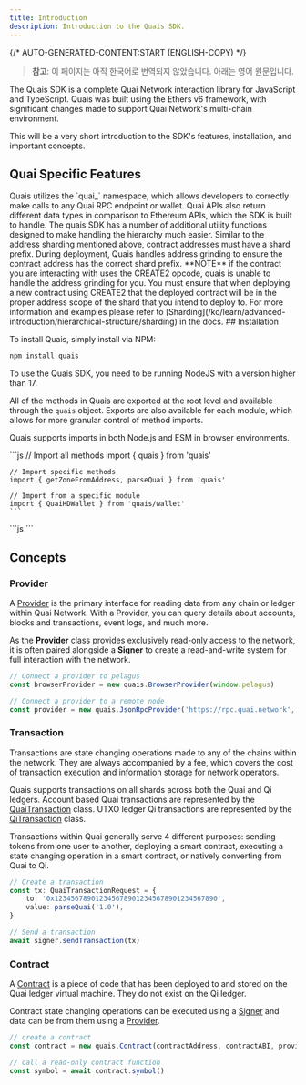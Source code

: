 ```yaml
---
title: Introduction
description: Introduction to the Quais SDK.
---
```


{/* AUTO-GENERATED-CONTENT:START (ENGLISH-COPY) */}

> **참고**: 이 페이지는 아직 한국어로 번역되지 않았습니다. 아래는 영어 원문입니다.

The Quais SDK is a complete Quai Network interaction library for JavaScript and TypeScript. Quais was built using the Ethers v6 framework, with significant changes made to support Quai Network's multi-chain environment.

This will be a very short introduction to the SDK's features, installation, and important concepts.

## Quai Specific Features

<CardGroup cols={1}>
	<Card
		title='API Compatibility'
		icon='code-branch'
	>
		Quais utilizes the `quai_` namespace, which allows developers to correctly make calls to any Quai RPC endpoint or wallet. Quai APIs also
		return different data types in comparison to Ethereum APIs, which the SDK is built to handle.
	</Card>
	<Card
		title='Utilities'
		icon='wrench-simple'
	>
		The quais SDK has a number of additional utility functions designed to make handling the hierarchy much easier.
	</Card>
	<Card
		title='Contract Address Grinding'
		icon='grid-5'
	>
		Similar to the address sharding mentioned above, contract addresses must have a shard prefix. During deployment, Quais handles address
		grinding to ensure the contract address has the correct shard prefix.
	</Card>
</CardGroup>
	<Warning>
		**NOTE** if the contract you are interacting with uses the CREATE2 opcode, quais is unable to handle the address grinding for you. You
		must ensure that when deploying a new contract using CREATE2 that the deployed contract will be in the proper address scope of the shard
		that you intend to deploy to. For more information and examples please refer to [Sharding](/ko/learn/advanced-introduction/hierarchical-structure/sharding)
		in the docs.
	</Warning>
## Installation

To install Quais, simply install via NPM:

```bash
npm install quais
```

<Warning>To use the Quais SDK, you need to be running NodeJS with a version higher than 17.</Warning>

All of the methods in Quais are exported at the root level and available through the `quais` object. Exports are also available for each module, which allows for more granular control of method imports.

Quais supports imports in both Node.js and ESM in browser environments.

<Tabs>
  <Tab title="import in Node.js">
    ```js
    // Import all methods
    import { quais } from 'quais'

    // Import specific methods
    import { getZoneFromAddress, parseQuai } from 'quais'

    // Import from a specific module
    import { QuaiHDWallet } from 'quais/wallet'
    ```

  </Tab>
  <Tab title="import in ESM">
    ```js
    <script type="module">
      import { quais } from "./dist/quais.min.js";
    </script>
    ```

  </Tab>
</Tabs>

## Concepts

### Provider

A [Provider](/ko/sdk/content/interfaces/Provider) is the primary interface for reading data from any chain or ledger within Quai Network. With a Provider, you can query details about accounts, blocks and transactions, event logs, and much more.

As the **Provider** class provides exclusively read-only access to the network, it is often paired alongside a **Signer** to create a read-and-write system for full interaction with the network.

```js
// Connect a provider to pelagus
const browserProvider = new quais.BrowserProvider(window.pelagus)

// Connect a provider to a remote node
const provider = new quais.JsonRpcProvider('https://rpc.quai.network', undefined, { usePathing: true })
```

### Transaction

Transactions are state changing operations made to any of the chains within the network. They are always accompanied by a fee, which covers the cost of transaction execution and information storage for network operators.

Quais supports transactions on all shards across both the Quai and Qi ledgers. Account based Quai transactions are represented by the [QuaiTransaction](/ko/sdk/content/classes/QuaiTransaction) class. UTXO ledger Qi transactions are represented by the [QiTransaction](/ko/sdk/content/classes/QiTransaction) class.

Transactions within Quai generally serve 4 different purposes: sending tokens from one user to another, deploying a smart contract, executing a state changing operation in a smart contract, or natively converting from Quai to Qi.

```ts
// Create a transaction
const tx: QuaiTransactionRequest = {
	to: '0x1234567890123456789012345678901234567890',
	value: parseQuai('1.0'),
}

// Send a transaction
await signer.sendTransaction(tx)
```

### Contract

A [Contract](/ko/sdk/content/classes/Contract) is a piece of code that has been deployed to and stored on the Quai ledger virtual machine. They do not exist on the Qi ledger.

Contract state changing operations can be executed using a [Signer](/ko/sdk/content/interfaces/Signer) and data can be from them using a [Provider](/ko/sdk/content/interfaces/Provider).

```js
// create a contract
const contract = new quais.Contract(contractAddress, contractABI, provider)

// call a read-only contract function
const symbol = await contract.symbol()
```
